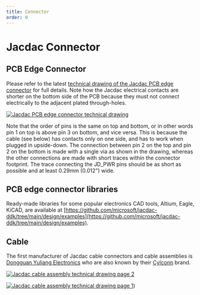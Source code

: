 ```yaml
---
title: Connector
order: 0
---
```


# Jacdac Connector

## PCB Edge Connector

Please refer to the latest [technical drawing of the Jacdac PCB edge connector](https://github.com/microsoft/jacdac-ddk/blob/main/connector/JACDAC_PCB_Edge_Connector_Drawing_JD-PEC-02_rev_05.pdf)
for full details. Note how the Jacdac electrical contacts are shorter on the bottom side of the PCB because they must not connect electrically to the adjacent plated through-holes.

[![Jacdac PCB edge connector technical drawing](../images/JACDAC_PCB_Edge_Connector_Drawing_JD-PEC-02_rev_05.png)](https://github.com/microsoft/jacdac-ddk/blob/main/connector/JACDAC_PCB_Edge_Connector_Drawing_JD-PEC-02_rev_05.pdf)

Note that the order of pins is the same on top and bottom, or in other words pin 1 on top is above pin 3 on bottom, and vice versa.
This is because the cable (see below) has contacts only on one side, and has to work when plugged in upside-down.
The connection between pin 2 on the top and pin 2 on the bottom is made with a single via as shown in the drawing, whereas the other connections are made with short traces within the connector footprint. The trace connecting the JD_PWR pins should be as short as possible and at least 0.29mm (0.012") wide.

## PCB edge connector libraries

Ready-made libraries for some popular electronics CAD tools, Altium, Eagle, KiCAD, are available at [https://github.com/microsoft/jacdac-ddk/tree/main/design/examples](https://github.com/microsoft/jacdac-ddk/tree/main/design/examples).

## Cable

The first manufacturer of Jacdac cable connectors and cable assemblies is [Dongguan Yuliang Electronics](http://dgyuliang.net/) who are also known by their [Cylconn](http://www.cylconn.com/) brand.

[![Jacdac cable assembly technical drawing page 2](../images/JACDAC-Connector-by-Yuliang-2020-11-28-page2.png)](https://github.com/microsoft/jacdac-ddk/blob/main/connector/JACDAC-Connector-by-Yuliang-2020-11-28.pdf)

[![Jacdac cable assembly technical drawing page 1](../images/JACDAC-Connector-by-Yuliang-2020-11-28-page1.png)](https://github.com/microsoft/jacdac-ddk/blob/main/connector/JACDAC-Connector-by-Yuliang-2020-11-28.pdf))
